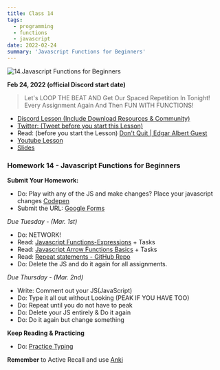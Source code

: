 ```yaml
---
title: Class 14
tags:
  - programming
  - functions
  - javascript
date: 2022-02-24
summary: 'Javascript Functions for Beginners'
---
```


![14.Javascript Functions for Beginners](https://cdn.hashnode.com/res/hashnode/image/upload/v1676629570501/gABttmh4C.png?auto=compress)

**Feb 24, 2022 (official Discord start date)**

> Let's LOOP THE BEAT AND Get Our Spaced Repetition In Tonight! Every Assignment Again And Then FUN WITH FUNCTIONS!

- [Discord Lesson (Include Download Resources & Community)](https://discord.com/channels/735923219315425401/738891289071714388/946534798111944744)
- [Twitter: (Tweet before you start this Lesson)](https://twitter.com/leonnoel/status/1496975838327107591)
- Read: (before you start the Lesson) [Don't Quit | Edgar Albert Guest](http://poemsspeak.blogspot.com/2016/12/poetry-speaks.html)
- [Youtube Lesson](https://www.youtube.com/watch?v=cBWUvTZPeKw)
- [Slides](https://slides.com/leonnoel/100devs2-javascript-more-basics-again)

### Homework 14 - Javascript Functions for Beginners

**Submit Your Homework:**

- Do: Play with any of the JS and make changes? Place your javascript changes [Codepen](https://codepen.io)
- Submit the URL: [Google Forms](https://forms.gle/G7LhHnyTA7zYq7UV6)

_Due Tuesday - (Mar. 1st)_

- Do: NETWORK!
- Read: [Javascript Functions-Expressions](https://javascript.info/function-expressions) + Tasks
- Read: [Javascript Arrow Functions Basics](https://javascript.info/arrow-functions-basics) + Tasks
- Read: [Repeat statements - GitHub Repo](https://github.com/thejsway/thejsway/blob/master/manuscript/chapter04.md)
- Do: Delete the JS and do it again for all assignments.

_Due Thursday - (Mar. 2nd)_

- Write: Comment out your JS(JavaScript)
- Do: Type it all out without Looking (PEAK IF YOU HAVE TOO)
- Do: Repeat until you do not have to peak
- Do: Delete your JS entirely & Do it again
- Do: Do it again but change something

**Keep Reading & Practicing**

- Do: [Practice Typing](https://www.keybr.com/)

**Remember** to Active Recall and use [Anki](https://apps.ankiweb.net/)
